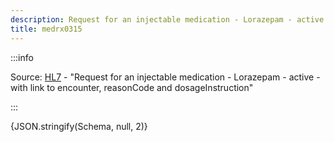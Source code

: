 ```yaml
---
description: Request for an injectable medication - Lorazepam - active - with link to encounter, reasonCode and dosageInstruction
title: medrx0315
---
```



:::info

Source: [HL7](https://www.hl7.org/fhir/medicationrequest0315.html) - "Request for an injectable medication - Lorazepam - active - with link to encounter, reasonCode and dosageInstruction"

:::

<Tabs>
  <TabItem value="text" label="Human readable text" default>
    <MultipleDosagesToText
      dosages={Schema}
      config={{  }}
    />
  </TabItem>
  <TabItem value="json" label="Dosage">
    <CodeBlock language="json">{JSON.stringify(Schema, null, 2)}</CodeBlock>
  </TabItem>
</Tabs>
